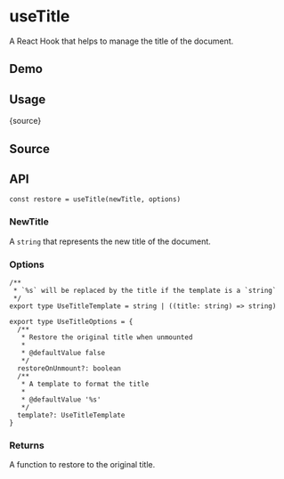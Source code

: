 # useTitle


<HooksType category="Browser" />

A React Hook that helps to manage the title of the document.

## Demo


<App />

## Usage


<RawCode>{source}</RawCode>

## Source


<Source />

## API

```tsx
const restore = useTitle(newTitle, options)
```

### NewTitle

A `string` that represents the new title of the document.

### Options

```tsx
/**
 * `%s` will be replaced by the title if the template is a `string`
 */
export type UseTitleTemplate = string | ((title: string) => string)

export type UseTitleOptions = {
  /**
   * Restore the original title when unmounted
   *
   * @defaultValue false
   */
  restoreOnUnmount?: boolean
  /**
   * A template to format the title
   *
   * @defaultValue '%s'
   */
  template?: UseTitleTemplate
}
```

### Returns

A function to restore to the original title.
